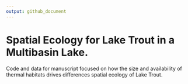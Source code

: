 ```yaml
---
output: github_document
---
```


# Spatial Ecology for Lake Trout in a Multibasin Lake. 

Code and data for manuscript focused on how the size and availability of thermal habitats drives differences spatial ecology of Lake Trout.